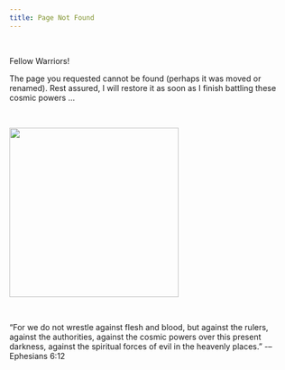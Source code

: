 ```yaml
---
title: Page Not Found
---
```


<br/>

Fellow Warriors!

The page you requested cannot be found (perhaps it was moved or renamed). Rest assured, I will restore it as soon as I finish battling these cosmic powers ...

<br/>

![](img/warfare.png){fig-align="center" width="300"}

<br/>

"For we do not wrestle against flesh and blood, but against the rulers, against the authorities, against the cosmic powers over this present darkness, against the spiritual forces of evil in the heavenly places." -– Ephesians 6:12
